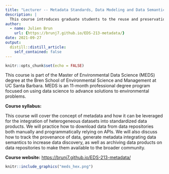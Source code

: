 ```yaml
---
title: "Lecturer -- Metadata Standards, Data Modeling and Data Semantics"
description: |
  This course introduces graduate students to the reuse and preservation of envrionmental data.
author:
  - name: Julien Brun
    url: {https://brunj7.github.io/EDS-213-metadata/}
date: 2021-09-27
output:
  distill::distill_article:
    self_contained: false
---
```



```r
knitr::opts_chunk$set(echo = FALSE)
```

This course is part of the Master of Environmental Data Science (MEDS) degree at the Bren School of Environmental Science and Management at UC Santa Barbara. MEDS is an 11-month professional degree program focused on using data science to advance solutions to environmental problems.  

**Course syllabus:**

This course will cover the concept of metadata and how it can be leveraged for the integration of heterogeneous datasets into standardized data products. We will practice how to download data from data repositories both manually and programmatically relying on APIs. We will also discuss how to track the provenance of data, generate metadata integrating data semantics to increase data discovery, as well as archiving data products on data repositories to make them available to the broader community.

**Course website:**
<https://brunj7.github.io/EDS-213-metadata/>


```r
knitr::include_graphics("meds_hex.png")
```
